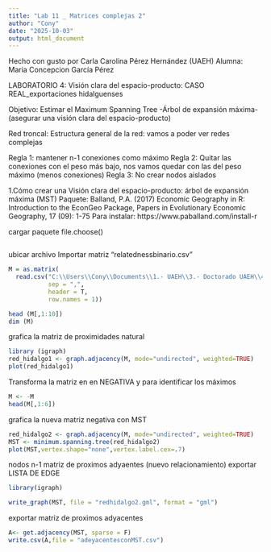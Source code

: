 ```yaml
---
title: "Lab 11 _ Matrices complejas 2"
author: "Cony"
date: "2025-10-03"
output: html_document
---
```


Hecho con gusto por Carla Carolina Pérez Hernández (UAEH)
Alumna: Maria Concepcion García Pérez


LABORATORIO 4: Visión clara del espacio-producto: CASO REAL_exportaciones hidalguenses

Objetivo: Estimar el Maximum Spanning Tree -Árbol de expansión máxima- (asegurar una visión clara del espacio-producto)

Red troncal: Estructura general de la red: vamos a poder ver redes complejas

Regla 1: mantener n-1 conexiones como máximo
Regla 2: Quitar las conexiones con el peso más bajo, nos vamos quedar con las del peso máximo (menos conexiones)
Regla 3: No crear nodos aislados


1.Cómo crear una Visión clara del espacio-producto: árbol de expansión máxima (MST) 
Paquete: Balland, P.A. (2017) Economic Geography in R: Introduction to the EconGeo Package, Papers in Evolutionary Economic Geography, 17 (09): 1-75 
Para instalar: https://www.paballand.com/install-r

cargar paquete
file.choose()
```r

```

ubicar archivo
Importar matriz "relatednessbinario.csv"
```r
M = as.matrix(
  read.csv("C:\\Users\\Cony\\Documents\\1.- UAEH\\3.- Doctorado UAEH\\4.- Cuarto Semestre Complejidad\\Modulo II - Practica complejidad\\2.- Laboratorios\\Lab 11\\relatednessbinario.csv" , 
           sep = ",", 
           header = T, 
           row.names = 1))

head (M[,1:10])
dim (M)
```

grafica la matriz de proximidades natural
```r
library (igraph)
red_hidalgo1 <- graph.adjacency(M, mode="undirected", weighted=TRUE)
plot(red_hidalgo1)
```

Transforma la matriz en en NEGATIVA y para identificar los máximos
```r
M <- -M
head(M[,1:6])
```


grafica la nueva matriz negativa con MST
```r
red_hidalgo2 <- graph.adjacency(M, mode="undirected", weighted=TRUE)
MST <- minimum.spanning.tree(red_hidalgo2)
plot(MST,vertex.shape="none",vertex.label.cex=.7)
```

nodos n-1
matriz de proximos adyaentes (nuevo relacionamiento)
exportar LISTA DE EDGE

```r
library(igraph)

write_graph(MST, file = "redhidalgo2.gml", format = "gml")
```
exportar matriz de proximos adyacentes
```r
A<- get.adjacency(MST, sparse = F) 
write.csv(A,file = "adeyacentesconMST.csv")
```



